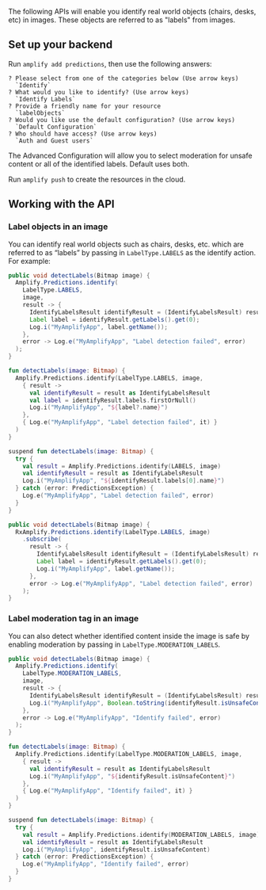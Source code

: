 The following APIs will enable you identify real world objects (chairs, desks, etc) in images.  These objects are referred to as "labels" from images.

## Set up your backend

Run `amplify add predictions`, then use the following answers:

```console
? Please select from one of the categories below (Use arrow keys)
  `Identify`
? What would you like to identify? (Use arrow keys)
  `Identify Labels`
? Provide a friendly name for your resource
  `labelObjects`
? Would you like use the default configuration? (Use arrow keys)
  `Default Configuration`
? Who should have access? (Use arrow keys)
  `Auth and Guest users`
```

The Advanced Configuration will allow you to select moderation for unsafe content or all of the identified labels. Default uses both.

Run `amplify push` to create the resources in the cloud.

## Working with the API

### Label objects in an image

You can identify real world objects such as chairs, desks, etc. which are referred to as “labels” by passing in `LabelType.LABELS` as the identify action. For example:

<BlockSwitcher>
<Block name="Java">

```java
public void detectLabels(Bitmap image) {
  Amplify.Predictions.identify(
    LabelType.LABELS,
    image,
    result -> {
      IdentifyLabelsResult identifyResult = (IdentifyLabelsResult) result;
      Label label = identifyResult.getLabels().get(0);
      Log.i("MyAmplifyApp", label.getName());
    },
    error -> Log.e("MyAmplifyApp", "Label detection failed", error)
  );
}
```

</Block>
<Block name="Kotlin - Callbacks">

```kotlin
fun detectLabels(image: Bitmap) {
  Amplify.Predictions.identify(LabelType.LABELS, image,
    { result ->
      val identifyResult = result as IdentifyLabelsResult
      val label = identifyResult.labels.firstOrNull()
      Log.i("MyAmplifyApp", "${label?.name}")
    },
    { Log.e("MyAmplifyApp", "Label detection failed", it) }
  )
}
```

</Block>
<Block name="Kotlin - Coroutines">

```kotlin
suspend fun detectLabels(image: Bitmap) {
  try {
    val result = Amplify.Predictions.identify(LABELS, image)
    val identifyResult = result as IdentifyLabelsResult
    Log.i("MyAmplifyApp", "${identifyResult.labels[0].name}")
  } catch (error: PredictionsException) {
    Log.e("MyAmplifyApp", "Label detection failed", error)
  }
}
```

</Block>
<Block name="RxJava">

```java
public void detectLabels(Bitmap image) {
  RxAmplify.Predictions.identify(LabelType.LABELS, image)
    .subscribe(
      result -> {
        IdentifyLabelsResult identifyResult = (IdentifyLabelsResult) result;
        Label label = identifyResult.getLabels().get(0);
        Log.i("MyAmplifyApp", label.getName());
      },
      error -> Log.e("MyAmplifyApp", "Label detection failed", error)
    );
}
```

</Block>
</BlockSwitcher>

### Label moderation tag in an image

You can also detect whether identified content inside the image is safe by enabling moderation by passing in `LabelType.MODERATION_LABELS`.

<BlockSwitcher>
<Block name="Java">

```java
public void detectLabels(Bitmap image) {
  Amplify.Predictions.identify(
    LabelType.MODERATION_LABELS,
    image,
    result -> {
      IdentifyLabelsResult identifyResult = (IdentifyLabelsResult) result;
      Log.i("MyAmplifyApp", Boolean.toString(identifyResult.isUnsafeContent()));
    },
    error -> Log.e("MyAmplifyApp", "Identify failed", error)
  );
}
```

</Block>
<Block name="Kotlin - Callbacks">

```kotlin
fun detectLabels(image: Bitmap) {
  Amplify.Predictions.identify(LabelType.MODERATION_LABELS, image,
    { result ->
      val identifyResult = result as IdentifyLabelsResult
      Log.i("MyAmplifyApp", "${identifyResult.isUnsafeContent}")
    },
    { Log.e("MyAmplifyApp", "Identify failed", it) }
  )
}
```

</Block>
<Block name="Kotlin - Coroutines">

```kotlin
suspend fun detectLabels(image: Bitmap) {
  try {
    val result = Amplify.Predictions.identify(MODERATION_LABELS, image)
    val identifyResult = result as IdentifyLabelsResult
    Log.i("MyAmplifyApp", identifyResult.isUnsafeContent)
  } catch (error: PredictionsException) {
    Log.e("MyAmplifyApp", "Identify failed", error)
  }
}
```

</Block>
</BlockSwitcher>
